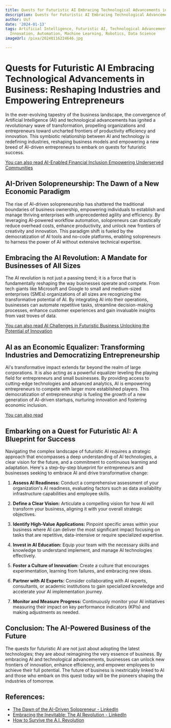 ```yaml
---
title: Quests for Futuristic AI Embracing Technological Advancements in Business
description: Quests for Futuristic AI Embracing Technological Advancements in Business
author: Usf
date: '2024-01-13'
tags: Artificial Intelligence, Futuristic AI, Technological Advancements, Business,
  Innovation, Automation, Machine Learning, Robotics, Data Science
imageUrl: /pixa/20240116224646.jpg

---
```

# Quests for Futuristic AI Embracing Technological Advancements in Business: Reshaping Industries  and Empowering Entrepreneurs

In the ever-evolving tapestry of the business landscape, the convergence of Artificial Intelligence (AI) and technological advancements has ignited a revolutionary wave of transformation, propelling organizations and entrepreneurs toward uncharted  frontiers  of productivity efficiency and innovation. This symbiotic  relationship between AI and technology  is redefining industries, reshaping business models and empowering a new breed of AI-driven entrepreneurs to  embark  on quests for futuristic success.

[You  can also  read AI-Enabled  Financial Inclusion Empowering Underserved Communities](AI-Enabled%20Financial%20Inclusion%20Empowering%20Underserved%20Communities)


## AI-Driven Solopreneurship: The Dawn of a New Economic Paradigm

The rise of AI-driven solopreneurship  has shattered the traditional boundaries of business ownership,  empowering individuals to establish and manage thriving enterprises with  unprecedented agility and efficiency. By leveraging AI-powered  workflow automation, solopreneurs can drastically reduce overhead costs,  enhance productivity,  and unlock new frontiers of creativity and innovation. This paradigm  shift is fueled by the democratization of AI tools and no-code platforms, enabling solopreneurs to  harness the power of AI without extensive technical expertise.

##  Embracing the AI Revolution: A Mandate for Businesses of  All Sizes

The AI revolution  is not  just a passing trend; it is a force that is fundamentally reshaping the  way businesses operate and compete. From  tech giants like Microsoft and Google to small and medium-sized enterprises (SMEs) organizations of all sizes are recognizing the transformative  potential of AI. By integrating AI  into their operations, businesses can automate  repetitive tasks,  streamline decision-making processes, enhance customer experiences and  gain invaluable insights from vast troves of data.

[You can also read AI Challenges in  Futuristic  Business Unlocking  the Potential of  Innovation](AI%20Challenges%20in%20Futuristic%20Business%20Unlocking%20the%20Potential%20of%20Innovation)


## AI as an Economic Equalizer: Transforming Industries and Democratizing Entrepreneurship

AI's transformative impact extends far beyond the  realm of large corporations. It is also acting  as a powerful equalizer leveling the  playing field for entrepreneurs and small businesses. By providing access to cutting-edge technologies and advanced analytics, AI is empowering entrepreneurs to compete with  larger more established players. This democratization of entrepreneurship is fueling the growth of a  new generation of AI-driven startups, nurturing innovation and fostering economic inclusion.

[You can also read ]()


## Embarking on a Quest for Futuristic AI: A  Blueprint for Success

Navigating the complex landscape of futuristic AI requires a strategic approach that  encompasses a deep understanding of AI technologies, a clear vision  for the future, and a  commitment to continuous learning and  adaptation. Here's a step-by-step blueprint for entrepreneurs and businesses seeking to embrace AI and drive transformative change:

1. **Assess AI  Readiness:** Conduct a comprehensive assessment  of your organization's  AI readiness, evaluating factors such as data availability infrastructure capabilities and employee skills.

2. **Define a  Clear Vision:** Articulate a compelling vision for how AI will transform your business, aligning it with your overall strategic objectives.

3.  **Identify High-Value Applications:** Pinpoint specific areas within your business where AI can deliver the most significant impact focusing on tasks that are repetitive, data-intensive or require specialized expertise.

4. **Invest in AI Education:**  Equip your team  with the necessary skills and knowledge to understand  implement, and manage AI technologies effectively.

5. **Foster a Culture of Innovation:** Create a culture that encourages experimentation, learning from failures, and  embracing new ideas.

6.  **Partner with AI Experts:** Consider collaborating with AI experts, consultants, or academic institutions to gain specialized knowledge and accelerate your  AI implementation journey.

7. **Monitor and Measure Progress:** Continuously monitor your  AI initiatives measuring their impact on key performance  indicators (KPIs) and making adjustments as needed.

## Conclusion: The AI-Powered Business of the Future

The quests  for futuristic AI are  not just about  adopting the latest technologies; they are about reimagining the very essence of business. By embracing AI and technological advancements, businesses can unlock new frontiers of innovation, enhance efficiency, and empower employees to achieve their full potential. The future of business is inextricably linked to  AI and those who embark on  this quest  today will be the pioneers shaping the industries  of tomorrow.

## References:
- [The Dawn of the AI-Driven Solopreneur - LinkedIn](https://www.linkedin.com/pulse/dawn-ai-driven-solopreneur-luke-brocks)
- [Embracing the Inevitable: The AI Revolution - LinkedIn](https://www.linkedin.com/pulse/embracing-inevitable-ai-revolution-curt-doty)
- [How to Survive the A.I. Revolution](https://www.gsb.stanford.edu/insights/how-survive-artificial-intelligence-revolution)
